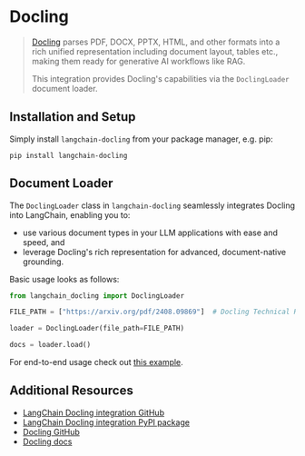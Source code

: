 # Docling

> [Docling](https://github.com/DS4SD/docling) parses PDF, DOCX, PPTX, HTML, and other formats into a rich unified representation including document layout, tables etc., making them ready for generative AI workflows like RAG.
>
> This integration provides Docling's capabilities via the `DoclingLoader` document loader.

## Installation and Setup

Simply install `langchain-docling` from your package manager, e.g. pip:

```shell
pip install langchain-docling
```

## Document Loader

The `DoclingLoader` class in `langchain-docling` seamlessly integrates Docling into
LangChain, enabling you to:
- use various document types in your LLM applications with ease and speed, and
- leverage Docling's rich representation for advanced, document-native grounding.

Basic usage looks as follows:

```python
from langchain_docling import DoclingLoader

FILE_PATH = ["https://arxiv.org/pdf/2408.09869"]  # Docling Technical Report

loader = DoclingLoader(file_path=FILE_PATH)

docs = loader.load()
```

For end-to-end usage check out
[this example](/docs/integrations/document_loaders/docling).

## Additional Resources

- [LangChain Docling integration GitHub](https://github.com/docling-project/docling-langchain)
- [LangChain Docling integration PyPI package](https://pypi.org/project/langchain-docling/)
- [Docling GitHub](https://github.com/docling-project/docling)
- [Docling docs](https://docling-project.github.io/docling/)
